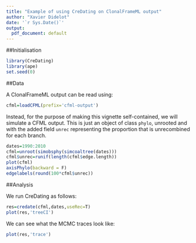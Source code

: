 ```yaml
---
title: "Example of using CreDating on ClonalFrameML output"
author: "Xavier Didelot"
date: '`r Sys.Date()`'
output:
  pdf_document: default
---
```


##Initialisation

```r
library(CreDating)
library(ape)
set.seed(0)
```

##Data

A ClonalFrameML output can be read using:

```r
cfml=loadCFML(prefix='cfml-output')
```

Instead, for the purpose of making this vignette self-contained, we will simulate a CFML output.
This is just an object of class `phylo`, unrooted and with the added field `unrec`
representing the proportion that is unrecombined for each branch.
```r
dates=1990:2010
cfml=unroot(simobsphy(simcoaltree(dates)))
cfml$unrec=runif(length(cfml$edge.length))
plot(cfml)
axisPhylo(backward = F)
edgelabels(round(100*cfml$unrec))
```

##Analysis

We run CreDating as follows:

```r
res=credate(cfml,dates,useRec=T)
plot(res,'treeCI')
```

We can see what the MCMC traces look like:

```r
plot(res,'trace')
```
